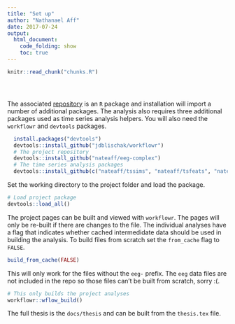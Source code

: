 ```yaml
---
title: "Set up"
author: "Nathanael Aff"
date: 2017-07-24
output: 
  html_document:
    code_folding: show
    toc: true
---
```


<!-- The file analysis/chunks.R contains chunks that define default settings
shared across the workflowr files. -->
```r
knitr::read_chunk("chunks.R")
```

<!-- Update knitr chunk options -->
```r
```

<!-- Insert the date the file was last updated -->
```r
```

<!-- Insert the code version (Git commit SHA1) if Git repository exists and R
 package git2r is installed -->
```r
```

<!-- Add your analysis here -->

The associated [repository](https://github.com/nateaff/eeg-complex) is an `R` package and installation will import a number of additional packages. The analysis also requires three additional packages used as time series analysis helpers. You will also need the `workflowr` and `devtools` packages.

```r
  install.packages("devtools")
  devtools::install_github("jdblischak/workflowr")
  # The project repository
  devtools::install_github("nateaff/eeg-complex")
  # The time series analysis packages
  devtools::install_github(c("nateaff/tssims", "nateaff/tsfeats", "nateaff/tssegment"))

```

Set the working directory to the project folder and load the package. 

```r
# Load project package
devtools::load_all()
```

The project pages can be built and viewed with `workflowr`. The pages will only be re-built if there are changes to the file. The individual analyses have a flag that indicates whether cached intermedidate data should be used in building the analysis. To build files from scratch set the `from_cache` flag to `FALSE`.

```r
build_from_cache(FALSE)
```

This will only work for the files without the `eeg-` prefix. The `eeg` data files are not included in the repo so those files can't be built from scratch, sorry :(.

```r
# This only builds the project analyses
workflowr::wflow_build()
```
The full thesis is the `docs/thesis` and can be built from the `thesis.tex` file.

